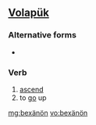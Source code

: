 ==[[Volapük]]==

===Alternative forms===
*{{l|vo|bexaynoyn}}

===Verb===
{{infl|vo|verb}}

# [[ascend]]
# to [[go]] up

[[mg:bexänön]]
[[vo:bexänön]]